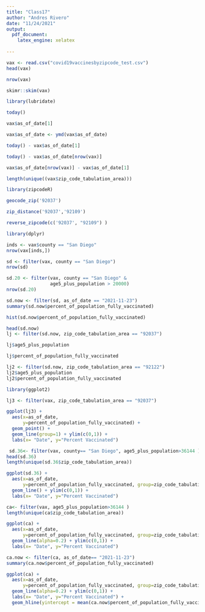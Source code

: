 ```yaml
---
title: "Class17"
author: "Andres Rivero"
date: "11/24/2021"
output:
  pdf_document:
    latex_engine: xelatex
    
---
```



```r
vax <- read.csv("covid19vaccinesbyzipcode_test.csv")
head(vax)
```
```r
nrow(vax)
```

```r
skimr::skim(vax)
```

```r
library(lubridate)
```

```r
today()
```
```r
vax$as_of_date[1]
```

```r
vax$as_of_date <- ymd(vax$as_of_date)
```

```r
today() - vax$as_of_date[1]
```

```r
today() - vax$as_of_date[nrow(vax)]
```

```r
vax$as_of_date[nrow(vax)] - vax$as_of_date[1]
```
```r
length(unique((vax$zip_code_tabulation_area)))
```

```r
library(zipcodeR)
```
```r
geocode_zip('92037')
```

```r
zip_distance('92037','92109')
```

```r
reverse_zipcode(c('92037', "92109") )
```

```r
library(dplyr)
```
```r
inds <- vax$county == "San Diego"
nrow(vax[inds,])
```

```r
sd <- filter(vax, county == "San Diego")
nrow(sd)
```
```r
sd.20 <- filter(vax, county == "San Diego" &
                age5_plus_population > 20000)
nrow(sd.20)
```
```r
sd.now <- filter(sd, as_of_date == "2021-11-23")
summary(sd.now$percent_of_population_fully_vaccinated)
```

```r
hist(sd.now$percent_of_population_fully_vaccinated)
```
```r
head(sd.now)
lj <- filter(sd.now, zip_code_tabulation_area == "92037")
```

```r
lj$age5_plus_population
```
```r
lj$percent_of_population_fully_vaccinated
```
```r
lj2 <- filter(sd.now, zip_code_tabulation_area == "92122")
lj2$age5_plus_population
lj2$percent_of_population_fully_vaccinated
```
```r
library(ggplot2)
```

```r
lj3 <- filter(vax, zip_code_tabulation_area == "92037")

ggplot(lj3) +
  aes(x=as_of_date,
      y=percent_of_population_fully_vaccinated) +
  geom_point() +
  geom_line(group=1) + ylim(c(0,1)) +
  labs(x= "Date", y="Percent Vaccinated")
```

```r
 sd.36<- filter(vax, county== "San Diego", age5_plus_population>36144 )
head(sd.36)
length(unique(sd.36$zip_code_tabulation_area))

```

```r
ggplot(sd.36) +
  aes(x=as_of_date,
      y=percent_of_population_fully_vaccinated, group=zip_code_tabulation_area) +
  geom_line() + ylim(c(0,1)) +
  labs(x= "Date", y="Percent Vaccinated")
```
```r
ca<- filter(vax, age5_plus_population>36144 )
length(unique(ca$zip_code_tabulation_area))
```


```r
ggplot(ca) +
  aes(x=as_of_date,
      y=percent_of_population_fully_vaccinated, group=zip_code_tabulation_area) +
  geom_line(alpha=0.2) + ylim(c(0,1)) +
  labs(x= "Date", y="Percent Vaccinated")
```
```r
ca.now <- filter(ca, as_of_date== "2021-11-23")
summary(ca.now$percent_of_population_fully_vaccinated)
```
```r
ggplot(ca) +
  aes(x=as_of_date,
      y=percent_of_population_fully_vaccinated, group=zip_code_tabulation_area) +
  geom_line(alpha=0.2) + ylim(c(0,1)) +
  labs(x= "Date", y="Percent Vaccinated") +
  geom_hline(yintercept = mean(ca.now$percent_of_population_fully_vaccinated), linetype= 2, color="red")

  
```

